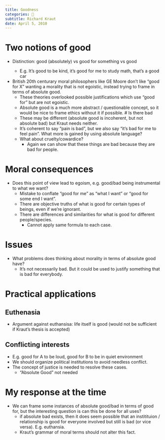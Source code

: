```yaml
---
title: Goodness
categories: 🔴
subtitle: Richard Kraut
date: April 5, 2010
---
```


# Two notions of good
- Distinction: good (absolutely) vs good for something vs good <noun>
  - E.g. It's good to be kind, it's good for me to study math, that's a good car
- British 20th centurary moral philosophers like GE Moore don't like "good for 
  X" wanting a morality that is not egoistic, instead trying to frame in terms 
  of absolute good.
  - These theories overlooked possible justifications which use "good for" but 
    are not egoistic.
  - Absolute good is a much more abstract / questionable concept, so it would be 
    nice to frame ethics without it if possible.
# Is there bad
  - These may be different (absolute good is incoherent, but not absolute bad) 
    but Kraut needs neither.
  - It's coherent to say "pain is bad", but we also say "it's bad for me to 
    feel pain". What more is gained by using absolute language?
  - What about cruelty/cowardice?
    - Again we can show that these things are bad because they are bad for 
      people.

# Moral consequences
- Does this point of view lead to egoism, e.g. good/bad being instrumental to 
  what we want?
  - Mistake to conflate "good for me" as "what I want" or "good for some end I 
    want".
  - There are objective truths of what is good for certain types of beings, even 
    if we're ignorant.
  - There are differences and similarities for what is good for different 
    people/species.
    - Cannot apply same formula to each case.

# Issues
- What problems does thinking about morality in terms of absolute good have?
  - It's not necessarily bad. But it could be used to justify something that is 
    bad for everybody.

# Practical applications
## Euthenasia
- Argument against euthansisa: life itself is good (would not be sufficient if 
  Kraut's thesis is accepted)

## Conflicting interests
- E.g. good for A to be loud, good for B to be in quiet environment
- We should organize political institutions to avoid needless conflict.
- The concept of justice is needed to resolve these cases.
    - "Absolute Good" not needed

# My response at the time
- We can frame some instances of absolute good/bad in terms of good for, but the 
  interesting question is can this be done for all uses?
    - if absolute bad exists, then it does seem possible that an institituion / 
      relationship is good for everyone involved but still is bad (or vice 
      versa). E.g. euthansia.
    - Kraut's grammar of moral terms should not alter this fact.
